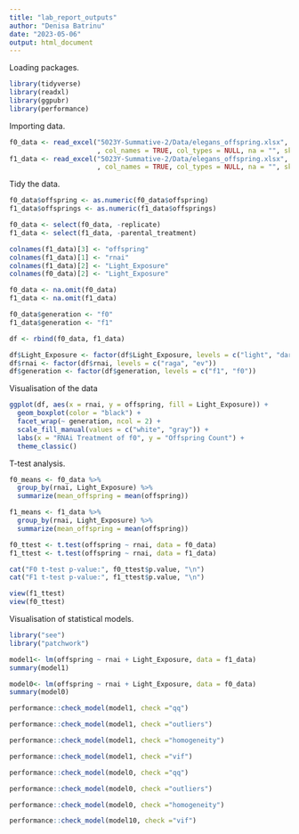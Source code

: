 ```yaml
---
title: "lab_report_outputs"
author: "Denisa Batrinu"
date: "2023-05-06"
output: html_document
---
```


Loading packages.
```r
library(tidyverse) 
library(readxl) 
library(ggpubr) 
library(performance) 
```

Importing data.
```r
f0_data <- read_excel("5023Y-Summative-2/Data/elegans_offspring.xlsx", sheet = 1
                      , col_names = TRUE, col_types = NULL, na = "", skip = 0)
f1_data <- read_excel("5023Y-Summative-2/Data/elegans_offspring.xlsx", sheet = 2
                      , col_names = TRUE, col_types = NULL, na = "", skip = 0)
```

Tidy the data.
```r
f0_data$offspring <- as.numeric(f0_data$offspring)
f1_data$offsprings <- as.numeric(f1_data$offsprings)
```

```r
f0_data <- select(f0_data, -replicate)
f1_data <- select(f1_data, -parental_treatment)
```

```r
colnames(f1_data)[3] <- "offspring"
colnames(f1_data)[1] <- "rnai"
colnames(f1_data)[2] <- "Light_Exposure"
colnames(f0_data)[2] <- "Light_Exposure"
```

```r
f0_data <- na.omit(f0_data)
f1_data <- na.omit(f1_data)
```

```r
f0_data$generation <- "f0"
f1_data$generation <- "f1"
```

```r
df <- rbind(f0_data, f1_data)
```

```r
df$Light_Exposure <- factor(df$Light_Exposure, levels = c("light", "dark"))
df$rnai <- factor(df$rnai, levels = c("raga", "ev"))
df$generation <- factor(df$generation, levels = c("f1", "f0"))
```

Visualisation of the data
```r
ggplot(df, aes(x = rnai, y = offspring, fill = Light_Exposure)) +
  geom_boxplot(color = "black") +
  facet_wrap(~ generation, ncol = 2) +
  scale_fill_manual(values = c("white", "gray")) +
  labs(x = "RNAi Treatment of f0", y = "Offspring Count") +
  theme_classic()
```

T-test analysis.
```r
f0_means <- f0_data %>%
  group_by(rnai, Light_Exposure) %>%
  summarize(mean_offspring = mean(offspring))
```

```r
f1_means <- f1_data %>%
  group_by(rnai, Light_Exposure) %>%
  summarize(mean_offspring = mean(offspring))
```

```r
f0_ttest <- t.test(offspring ~ rnai, data = f0_data)
f1_ttest <- t.test(offspring ~ rnai, data = f1_data)
```

```r
cat("F0 t-test p-value:", f0_ttest$p.value, "\n")
cat("F1 t-test p-value:", f1_ttest$p.value, "\n")
```

```r
view(f1_ttest)
view(f0_ttest)
```

Visualisation of statistical models.
```r
library("see")
library("patchwork")
```

```r
model1<- lm(offspring ~ rnai + Light_Exposure, data = f1_data)
summary(model1)
```

```r
model0<- lm(offspring ~ rnai + Light_Exposure, data = f0_data)
summary(model0)
```

```r
performance::check_model(model1, check ="qq")
```

```r
performance::check_model(model1, check ="outliers")
```

```r
performance::check_model(model1, check ="homogeneity")
```

```r
performance::check_model(model1, check ="vif")
```

```r
performance::check_model(model0, check ="qq")
```

```r
performance::check_model(model0, check ="outliers")
```

```r
performance::check_model(model0, check ="homogeneity")
```

```r
performance::check_model(model10, check ="vif")
```